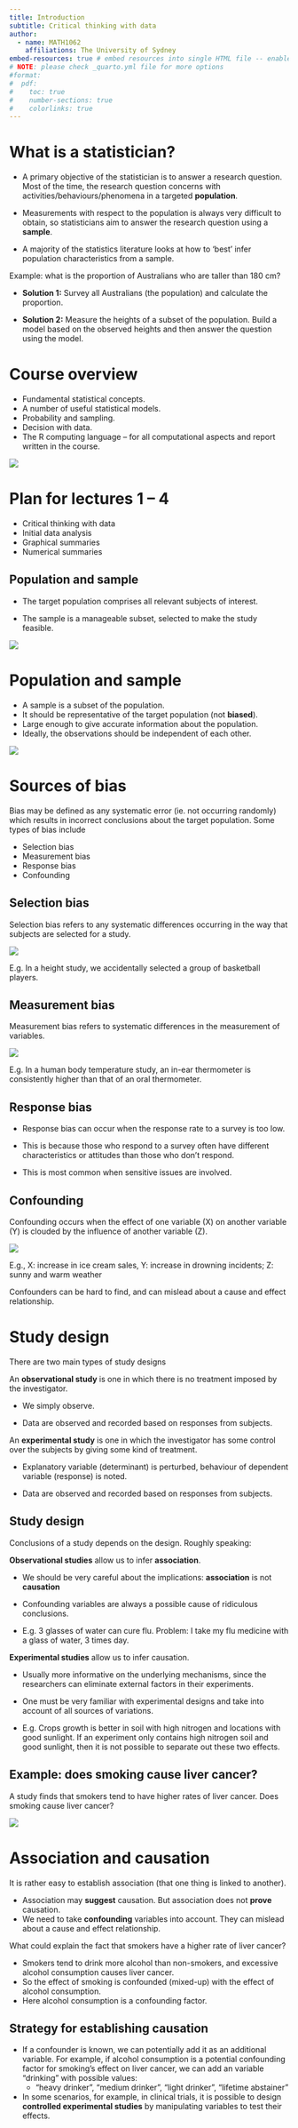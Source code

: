 ```yaml
---
title: Introduction
subtitle: Critical thinking with data
author:
  - name: MATH1062
    affiliations: The University of Sydney
embed-resources: true # embed resources into single HTML file -- enable when ready to publish
# NOTE: please check _quarto.yml file for more options
#format:
#  pdf:
#    toc: true
#    number-sections: true
#    colorlinks: true
---
```

:::: {.content-visible when-format="pdf"}

\newpage

# What is a statistician?

-   A primary objective of the statistician is to answer a research question. Most of the time, the research question concerns with activities/behaviours/phenomena in a targeted **population**.

-   Measurements with respect to the population is always very difficult to obtain, so statisticians aim to answer the research question using a **sample**.

-   A majority of the statistics literature looks at how to ‘best’ infer population characteristics from a sample.

Example: what is the proportion of Australians who are taller than 180
cm?


-   **Solution 1:** Survey all Australians (the population) and
    calculate the proportion.

-   **Solution 2:** Measure the heights of a subset of the population.
    Build a model based on the observed heights and then answer the
    question using the model.

::::


# Course overview

-   Fundamental statistical concepts.
-   A number of useful statistical models.
-   Probability and sampling.
-   Decision with data.
-   The R computing language -- for all computational aspects and report
    written in the course.
    
![](images/img1.png){fig-align="center"}

# Plan for lectures 1 -- 4

-   Critical thinking with data
-   Initial data analysis
-   Graphical summaries
-   Numerical summaries


## Population and sample

-   The target population comprises all relevant subjects of interest.

-   The sample is a manageable subset, selected to make the study
    feasible.

![](images/img2.png){fig-align="center"}
\newpage

# Population and sample

-   A sample is a subset of the population.
-   It should be representative of the target population (not
    **biased**).
-   Large enough to give accurate information about the population.
-   Ideally, the observations should be independent of each other.

![](images/img2.png){fig-align="center"}

# Sources of bias

Bias may be defined as any systematic error (ie. not occurring randomly)
which results in incorrect conclusions about the target population. Some
types of bias include

-   Selection bias
-   Measurement bias
-   Response bias
-   Confounding

\newpage

## Selection bias

Selection bias refers to any systematic differences occurring in the way
that subjects are selected for a study.

![](images/img3.png){fig-align="center"}

::: {.callout-note}

E.g. In a height study, we accidentally selected a group of basketball
players.

:::

\newpage

## Measurement bias

Measurement bias refers to systematic differences in the measurement of
variables.

![](images/img4.png){fig-align="center"}

::: {.callout-note}
E.g. In a human body temperature study, an in-ear thermometer is
consistently higher than that of an oral thermometer.
:::

## Response bias

-   Response bias can occur when the response rate to a survey is too
    low.

-   This is because those who respond to a survey often have different
    characteristics or attitudes than those who don’t respond.

-   This is most common when sensitive issues are involved.

\newpage

## Confounding

Confounding occurs when the effect of one variable (X) on another
variable (Y) is clouded by the influence of another variable (Z).

![](images/img5.png){fig-align="center"}

E.g., X: increase in ice cream sales, Y: increase in drowning incidents;
Z: sunny and warm weather

::: {.callout-important}
Confounders can be hard to find, and can mislead about a cause and effect relationship.
:::

# Study design

There are two main types of study designs

An **observational study** is one in which there is no treatment imposed
by the investigator.

-   We simply observe.

-   Data are observed and recorded based on responses from subjects.

An **experimental study** is one in which the investigator has some
control over the subjects by giving some kind of treatment.

-   Explanatory variable (determinant) is perturbed, behaviour of
    dependent variable (response) is noted.

-   Data are observed and recorded based on responses from subjects.

## Study design

Conclusions of a study depends on the design. Roughly speaking:

**Observational studies** allow us to infer **association**.

-   We should be very careful about the implications: **association** is
    not **causation**

-   Confounding variables are always a possible cause of ridiculous
    conclusions.
    
::: callout-example
- E.g. 3 glasses of water can cure flu. Problem: I take my flu medicine with a glass of water, 3 times day.
:::

**Experimental studies** allow us to infer causation.

-   Usually more informative on the underlying mechanisms, since the
    researchers can eliminate external factors in their experiments.

- One must be very familiar with experimental designs and take into account of all sources of variations.

::: callout-example
- E.g. Crops growth is better in soil with high nitrogen and locations with good sunlight. If an experiment only contains high nitrogen soil and good sunlight, then it is not possible to separate out these two effects.
:::

\newpage

## Example: does smoking cause liver cancer?

A study finds that smokers tend to have higher rates of liver cancer.
Does smoking cause liver cancer?

![](images/img6.png){fig-align="center"}

\newpage

# Association and causation

It is rather easy to establish association (that one thing is linked to
another).

-   Association may **suggest** causation. But association does not
    **prove** causation.
-   We need to take **confounding** variables into account. They can
    mislead about a cause and effect relationship.

What could explain the fact that smokers have a higher rate of liver
cancer?

-   Smokers tend to drink more alcohol than non-smokers, and excessive
    alcohol consumption causes liver cancer.
-   So the effect of smoking is confounded (mixed-up) with the effect of
    alcohol consumption.
-   Here alcohol consumption is a confounding factor.

## Strategy for establishing causation

-   If a confounder is known, we can potentially add it as an additional
    variable. For example, if alcohol consumption is a potential
    confounding factor for smoking's effect on liver cancer, we can add
    an variable "drinking" with possible values:
    -   "heavy drinker", "medium drinker", "light drinker", "lifetime
        abstainer"

-   In some scenarios, for example, in clinical trials, it is possible
    to design [**controlled experimental studies**]{.pwd} by
    manipulating variables to test their effects.
